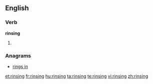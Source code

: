 ==English==

===Verb===
'''rinsing'''

# {{present participle of|[[rinse]]}}

===Anagrams===
* [[rings in#English|rings in]]

[[et:rinsing]]
[[fr:rinsing]]
[[hu:rinsing]]
[[ta:rinsing]]
[[te:rinsing]]
[[vi:rinsing]]
[[zh:rinsing]]